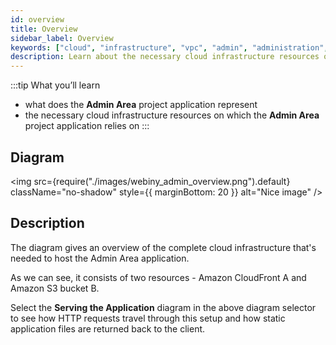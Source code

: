 ```yaml
---
id: overview
title: Overview
sidebar_label: Overview
keywords: ["cloud", "infrastructure", "vpc", "admin", "administration", "lambda", "database", "s3", "storage", "diagram"]
description: Learn about the necessary cloud infrastructure resources on which the Admin Area project application relies on.
---
```



:::tip What you’ll learn

- what does the **Admin Area** project application represent
- the necessary cloud infrastructure resources on which the **Admin Area** project application relies on
:::

## Diagram

<!-- vale off -->

<img
  src={require("./images/webiny_admin_overview.png").default}
  className="no-shadow"
  style={{ marginBottom: 20 }}
  alt="Nice image"
/>

<!-- vale on -->

## Description

The diagram gives an overview of the complete cloud infrastructure that's needed to host the Admin Area application.

As we can see, it consists of two resources - Amazon CloudFront <diagram-letter>A</diagram-letter> and Amazon S3 bucket <diagram-letter>B</diagram-letter>.

Select the **Serving the Application** diagram in the above diagram selector to see how HTTP requests travel through this setup and how static application files are returned back to the client.
